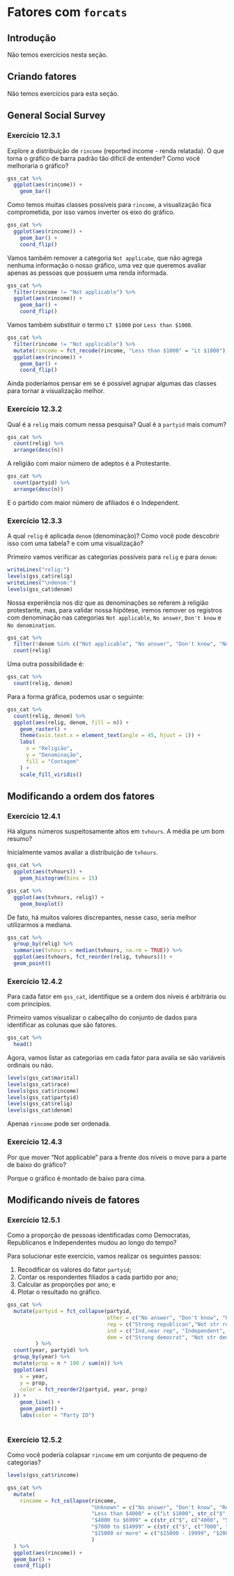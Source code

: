 # Fatores com `forcats`

## Introdução

Não temos exercícios nesta seção.

## Criando fatores

Não temos exercícios para esta seção.

## General Social Survey

### Exercício 12.3.1 {- #exr12-3-1}

::: {.enunciado}
Explore a distribuição de `rincome` (reported income - renda relatada). O que torna o gráfico de barra padrão tão difícil de entender? Como você melhoraria o gráfico?
:::

::: {.solution}
```r
gss_cat %>%
  ggplot(aes(rincome)) +
    geom_bar()
```
Como temos muitas classes possíveis para `rincome`, a visualização fica comprometida, por isso vamos inverter os eixo do gráfico.

```r
gss_cat %>%
  ggplot(aes(rincome)) +
    geom_bar() +
    coord_flip()
```
Vamos também remover a categoria `Not applicabe`, que não agrega nenhuma informação o nosso gráfico, uma vez que queremos avaliar apenas as pessoas que possuem uma renda informada.

```r
gss_cat %>%
  filter(rincome != "Not applicable") %>%
  ggplot(aes(rincome)) +
    geom_bar() + 
    coord_flip()
```
Vamos também substituir o termo `LT $1000` por `Less than $1000`.

```r
gss_cat %>%
  filter(rincome != "Not applicable") %>%
  mutate(rincome = fct_recode(rincome, "Less than $1000" = "Lt $1000")) %>%
  ggplot(aes(rincome)) +
    geom_bar() + 
    coord_flip()
```

Ainda poderíamos pensar em se é possível agrupar algumas das classes para tornar a visualização melhor. 
:::

### Exercício 12.3.2 {- #exr12-3-2}

::: {.enunciado}
Qual é a `relig` mais comum nessa pesquisa? Qual é a `partyid` mais comum?
:::

::: {.solution}
```r
gss_cat %>%
  count(relig) %>%
  arrange(desc(n))
```

A religião com maior número de adeptos é a Protestante.

```r
gss_cat %>%
  count(partyid) %>%
  arrange(desc(n))
```
E o partido com maior número de afiliados é o Independent.

:::

### Exercício 12.3.3 {- #exr12-3-3}

::: {.enunciado}
A qual `relig` é aplicada `denom` (denominação)? Como você pode descobrir isso com uma tabela? e com uma visualização?
:::

::: {.solution}
Primeiro vamos verificar as categorias possíveis para `relig` e para `denom`:

```r
writeLines("relig:")
levels(gss_cat$relig)
writeLines("\ndenom:")
levels(gss_cat$denom)
```
Nossa experiência nos diz que as denominações se referem à religião protestante, mas, para validar nossa hipótese, iremos remover os registros com denominação nas categorias `Not applicable`, `No answer`, `Don't know` e `No denomination`.

```r
gss_cat %>%
  filter(!denom %in% c("Not applicable", "No answer", "Don't know", "No denomination")) %>%
  count(relig)
```
Uma outra possibilidade é:

```r
gss_cat %>%
  count(relig, denom)
```

Para a forma gráfica, podemos usar o seguinte:

```r
gss_cat %>%
  count(relig, denom) %>%
  ggplot(aes(relig, denom, fill = n)) +
    geom_raster() +
    theme(axis.text.x = element_text(angle = 45, hjust = 1)) +
    labs(
      x = "Religião",
      y = "Denominação",
      fill = "Contagem"
    ) +
    scale_fill_viridis()
```

:::

## Modificando a ordem dos fatores

### Exercício 12.4.1 {- #exr12-4-1}

::: {.enunciado}
Há alguns números suspeitosamente altos em `tvhours`. A média pe um bom resumo?
:::

::: {.solution}
Inicialmente vamos avaliar a distribuição de `tvhours`.

```r
gss_cat %>%
  ggplot(aes(tvhours)) +
    geom_histogram(bins = 15)
```
```r
gss_cat %>%
  ggplot(aes(tvhours, relig)) +
    geom_boxplot()
```
De fato, há muitos valores discrepantes, nesse caso, seria melhor utilizarmos a mediana.

```r
gss_cat %>%
  group_by(relig) %>%
  summarise(tvhours = median(tvhours, na.rm = TRUE)) %>%
  ggplot(aes(tvhours, fct_reorder(relig, tvhours))) +
  geom_point()
```
:::

### Exercício 12.4.2 {- #exr12-4-2}

::: {.enunciado}
Para cada fator em `gss_cat`, identifique se a ordem dos níveis é arbitrária ou com princípios.
:::

::: {.solution}
Primeiro vamos visualizar o cabeçalho do conjunto de dados para identificar as colunas que são fatores.

```r
gss_cat %>%
  head()
```
Agora, vamos listar as categorias em cada fator para avalia se são variáveis ordinais ou não.

```r
levels(gss_cat$marital)
levels(gss_cat$race)
levels(gss_cat$rincome)
levels(gss_cat$partyid)
levels(gss_cat$relig)
levels(gss_cat$denom)
```
Apenas `rincome` pode ser ordenada.
:::

### Exercício 12.4.3 {- #exr12-4-3}

::: {.enunciado}
Por que mover "Not applicable" para a frente dos níveis o move para a parte de baixo do gráfico?
:::

::: {.solution}
Porque o gráfico é montado de baixo para cima.
:::

## Modificando níveis de fatores

### Exercício 12.5.1 {- #exr12-5-1}

::: {.enunciado}
Como a proporção de pessoas identificadas como Democratas, Republicanos e Independentes mudou ao longo do tempo?
:::

::: {.solution}
Para solucionar este exercício, vamos realizar os seguintes passos:

1. Recodificar os valores do fator `partyid`;
2. Contar os respondentes filiados a cada partido por ano;
3. Calcular as proporções por ano; e
4. Plotar o resultado no gráfico.

```r
gss_cat %>%
  mutate(partyid = fct_collapse(partyid, 
                                other = c("No answer", "Don't know", "Other party"),
                                rep = c("Strong republican","Not str republican"),
                                ind = c("Ind,near rep", "Independent", "Ind,near dem"),
                                dem = c("Strong democrat", "Not str democrat"))
         ) %>%
  count(year, partyid) %>%
  group_by(year) %>%
  mutate(prop = n * 100 / sum(n)) %>%
  ggplot(aes(
    x = year, 
    y = prop, 
    color = fct_reorder2(partyid, year, prop)
  )) +
    geom_line() +
    geom_point() +
    labs(color = "Party ID")
  

```
:::

### Exercício 12.5.2 {- #exr12-5-2}

::: {.enunciado}
Como você poderia colapsar `rincome` em um conjunto de pequeno de categorias?
:::

::: {.solution}
```r
levels(gss_cat$rincome)

gss_cat %>%
  mutate(
    rincome = fct_collapse(rincome,
                           "Unknown" = c("No answer", "Don't know", "Refused", "Not applicable"),
                           "Less than $4000" = c("Lt $1000", str_c("$", c("1000", "3000"), " to ", c("2999", "3999"))),
                           "$4000 to $6999" = c(str_c("$", c("4000", "5000", "6000"), " to ", c("4999", "5999", "6999"))),
                           "$7000 to $14999" = c(str_c("$", c("7000", "8000", "10000"), " to ", c("7999", "9999", "14999")), "$10000 - 14999"),
                           "$15000 or more" = c("$15000 - 19999", "$20000 - 24999", "$25000 or more")
                           )
  ) %>%
  ggplot(aes(rincome)) +
  geom_bar() +
  coord_flip()
```

:::